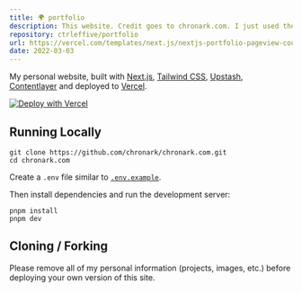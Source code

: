 ```yaml
---
title: 🌍 portfolio
description: This website. Credit goes to chronark.com. I just used the template to build mine.
repository: ctrleffive/portfolio
url: https://vercel.com/templates/next.js/nextjs-portfolio-pageview-counter
date: 2022-03-03
---
```


My personal website, built with [Next.js](https://nextjs.org/), [Tailwind CSS](https://tailwindcss.com/), [Upstash](https://upstash.com?ref=chronark.com), [Contentlayer](https://www.contentlayer.dev/) and deployed to [Vercel](https://vercel.com/).

[![Deploy with Vercel](https://vercel.com/button)](https://vercel.com/new/upstash/clone?demo-title=Next.js%20Portfolio%20with%20Pageview%20Counter&demo-description=Portfolio%20site%20with%20pageview%20counter%2C%20built%20with%20Next.js%2013%20App%20Router%2C%20Contentlayer%2C%20and%20Upstash%20Redis.&demo-url=https%3A%2F%2Fchronark.com%2F&demo-image=%2F%2Fimages.ctfassets.net%2Fe5382hct74si%2F1DA8n5a6WaP9p1FXf9LmUY%2Fc6264fa2732355787bf657df92dda8a1%2FCleanShot_2023-04-17_at_14.17.37.png&project-name=Next.js%20Portfolio%20with%20Pageview%20Counter&repository-name=nextjs-portfolio-pageview-counter&repository-url=https%3A%2F%2Fgithub.com%2Fchronark%2Fchronark.com&from=templates&integration-ids=oac_V3R1GIpkoJorr6fqyiwdhl17)

## Running Locally

```sh-session
git clone https://github.com/chronark/chronark.com.git
cd chronark.com
```
Create a `.env` file similar to [`.env.example`](https://github.com/chronark/chronark.com/blob/main/.env.example).

Then install dependencies and run the development server:
```sh-session
pnpm install
pnpm dev
```

## Cloning / Forking

Please remove all of my personal information (projects, images, etc.) before deploying your own version of this site.
